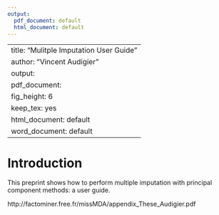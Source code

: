 ---
output:
  pdf_document: default
  html_document: default
---
<!--
%\VignetteEngine{knitr::knitr}
%\VignetteIndexEntry{MulitpleImputation}
-->

---
title: "Mulitple Imputation User Guide"
author: "Vincent Audigier"
output:
  pdf_document:
    fig_height: 6
    keep_tex: yes
  html_document: default
  word_document: default
---


# Introduction

This preprint shows how to perform multiple imputation with principal component methods: a user guide.

http://factominer.free.fr/missMDA/appendix_These_Audigier.pdf